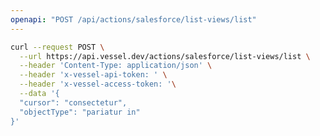 ```yaml
---
openapi: "POST /api/actions/salesforce/list-views/list"
---
```


<RequestExample>

```bash Request
curl --request POST \
  --url https://api.vessel.dev/actions/salesforce/list-views/list \
  --header 'Content-Type: application/json' \
  --header 'x-vessel-api-token: ' \
  --header 'x-vessel-access-token: '\
  --data '{
  "cursor": "consectetur",
  "objectType": "pariatur in"
}'
```

</RequestExample>
